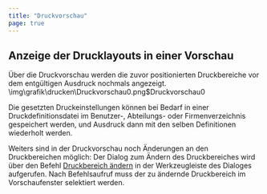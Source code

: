 ```yaml
---
title: "Druckvorschau"
page: true
---
```

## Anzeige der Drucklayouts in einer Vorschau

&#220;ber die Druckvorschau werden die zuvor positionierten Druckbereiche vor dem entg&#252;ltigen Ausdruck nochmals angezeigt.<Image>\img\grafik\drucken\Druckvorschau0.png$Druckvorschau0</Image>

Die gesetzten Druckeinstellungen k&#246;nnen bei Bedarf in einer Druckdefinitionsdatei im Benutzer-, Abteilungs- oder Firmenverzeichnis gespeichert werden, und Ausdruck dann mit den selben Definitionen wiederholt werden.

Weiters sind in der Druckvorschau noch &#196;nderungen an den Druckbereichen m&#246;glich: Der Dialog zum &#196;ndern des Druckbereiches wird &#252;ber den Befehl [Druckbereich &#228;ndern](../drucken/druckbereichaendern)
 in der Werkzeugleiste des Dialoges aufgerufen.
<Success>
Nach Befehlsaufruf muss der zu &#228;ndernde Druckbereich im Vorschaufenster selektiert werden.
</Success>


